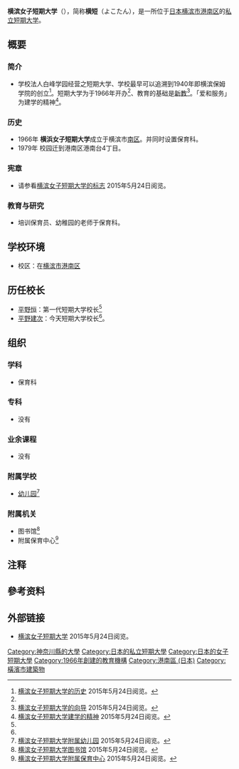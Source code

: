 {{大学(日本)
| 国=日本
| 大学名= 横滨女子短期大学
| ふりがな= よこはまじょしたんきだいがく
| 英称= Yokohama Women's Junior College
| 画像=
| 图像大小=
| 画像説明=
| 大学设置年=1966年
| 创立年=1940年
| 学校种別=私立
| 设置者=学校法人白峰学园
| 本部所在地=[[神奈川县|神奈川县]][[横滨市|横滨市]][[港南区|港南区]]港南台4-4-5
| キャンパス={{JPN}}<br />[[神奈川县|神奈川县]][[横滨市|横滨市]][[港南区|港南区]]
| 学部=保育科         
| 研究科= 
| 大学の略称=横短
| 网站=http://www.yokotan.ac.jp/
}}
{{Portal|大學|Nuvola apps file-manager.png}}
'''横滨女子短期大学'''（{{jpn|j=横浜女子短期大学|hg=よこはまじょしたんきだいがく|rm=Yokohama Joshi Tanki Daigaku|f=t}}），简称'''横短'''（よこたん），是一所位于[[日本|日本]][[横滨市|横滨市]][[港南区|港南区]]的[[私立大學|私立]][[短期大学|短期大学]]。
== 概要 ==
=== 简介 ===
* 学校法人白峰学园经营之短期大学、学校最早可以追溯到1940年即横滨保姆学院的创立<ref name="短期大学的历史">[http://www.yokotan.ac.jp/college/history.html 横滨女子短期大学的历史] {{webarchive|url=https://web.archive.org/web/20150524115142/http://www.yokotan.ac.jp/college/history.html |date=2015-05-24 }}{{ja}}2015年5月24日阅览。</ref>。短期大学为于1966年开办<ref name="短期大学的历史"/>、教育的基础是[[新教|新教]]<ref name="exam">[http://www.yokotan.ac.jp/exam/ 横滨女子短期大学的向导] {{Wayback|url=http://www.yokotan.ac.jp/exam/ |date=20150524115144 }}{{ja}}2015年5月24日阅览。</ref>。「爱和服务」为建学的精神<ref name="短期大学建学的精神">[http://www.yokotan.ac.jp/college/spirit.html 横滨女子短期大学建学的精神] {{webarchive|url=https://web.archive.org/web/20150524115112/http://www.yokotan.ac.jp/college/spirit.html |date=2015-05-24 }}{{ja}}2015年5月24日阅览。</ref>。
=== 历史 ===
* 1966年 '''横浜女子短期大学'''成立于横滨市[[南區_(橫濱市)|南区]]。并同时设置保育科。
* 1979年 校园迁到港南区港南台4丁目。
=== 宪章 ===
* 请参看[http://www.yokotan.ac.jp/ 横滨女子短期大学的标志] {{Wayback|url=http://www.yokotan.ac.jp/ |date=20210125234944 }} {{ja}} 2015年5月24日阅览。
=== 教育与研究===
* 培训保育员、幼稚园的老师于保育科。
== 学校环境==
* 校区：在[[横滨市|横滨市]][[港南区|港南区]]
== 历任校长 ==
* [[平野恒|平野恒]]：第一代短期大学校长<ref name="短期大学的历史"/>
* [[平野建次|平野建次]]：今天短期大学校长<ref name="短期大学的历史"/>。

== 组织 ==
=== 学科 ===
* 保育科

=== 专科 ===
* 没有

=== 业余课程 ===
* 没有

=== 附属学校 ===
* [[幼稚園|幼儿园]]<ref group="注" name="幼儿园">[http://www.yokotan.ac.jp/fuzokuyochien/ 横滨女子短期大学附属幼儿园] {{Wayback|url=http://www.yokotan.ac.jp/fuzokuyochien/ |date=20201110133935 }}{{ja}}2015年5月24日阅览。</ref>

=== 附属机关 ===
* 图书馆<ref group="注" name="图书馆">[http://www.yokotan.ac.jp/library/ 横滨女子短期大学图书馆] {{Wayback|url=http://www.yokotan.ac.jp/library/ |date=20210126000947 }}{{ja}}2015年5月24日阅览。</ref>
* 附属保育中心<ref group="注" name="附属保育中心">[http://www.yokotan.ac.jp/college/training.html 横滨女子短期大学附属保育中心] {{webarchive|url=https://web.archive.org/web/20150524115114/http://www.yokotan.ac.jp/college/training.html |date=2015-05-24 }}{{ja}}2015年5月24日阅览。</ref>

== 注释 ==
{{reflist|group="注"}}
== 參考资料 ==
{{reflist}}
== 外部链接 ==
{{commons category|Yokohama Women's Junior College}}
* [http://www.yokotan.ac.jp/ 横滨女子短期大学] {{Wayback|url=http://www.yokotan.ac.jp/ |date=20210125234944 }}{{ja}}2015年5月24日阅览。

{{DEFAULTSORT:hèng bīn nǚ zǐ duǎn qī dà xué}}
[[Category:神奈川縣的大學|Category:神奈川縣的大學]]
[[Category:日本的私立短期大學|Category:日本的私立短期大學]]
[[Category:日本的女子短期大學|Category:日本的女子短期大學]]
[[Category:1966年創建的教育機構|Category:1966年創建的教育機構]]
[[Category:港南區_(日本)|Category:港南區 (日本)]]
[[Category:橫濱市建築物|Category:橫濱市建築物]]